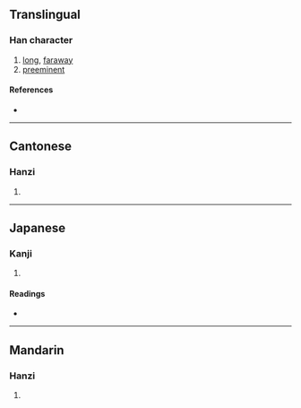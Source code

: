 {{also|夐}}
{{character info}}
==Translingual==

===Han character===
{{Han char|rn=66|rad=攴|as=11|sn=15|four=27407|canj=NBBUK|ids=⿳⿱𠂊𠔿目攵(GHT)}}

# [[long]], [[faraway]]
# [[preeminent]]

====References====
* {{Han ref|kx=0475.101|dj=0486.100|hdz=20871.151|uh=657B|ud=25979}}

----

==Cantonese==

===Hanzi===
{{yue-hanzi|jyut=[[hing3]], [[hyun3]]|y=hing3, hyun3}}

# {{rfdef|yue|sort=攴11}}

----

==Japanese==

===Kanji===
{{ja-kanji|grade=|rs=攴11}}

# {{rfdef|ja|sort=攴11}}

====Readings====
* {{ja-readings|on=[[けい]] (kei), [[けん]] (ken)|kun=[[はるか]] (haruka), [[とおい]] (tooi), [[もとめる]] (motomeru)}}

----

==Mandarin==

===Hanzi===
{{cmn-hanzi|pin=[[xiòng]] ([[xiong4]])|wg=hsiung<sup>4</sup>}}

# {{rfdef|cmn|sort=攴11}}